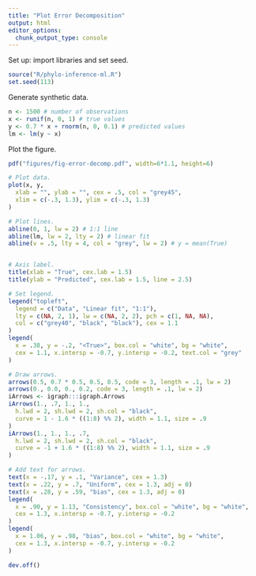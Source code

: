 ```yaml
---
title: "Plot Error Decomposition"
output: html
editor_options: 
  chunk_output_type: console
---
```


Set up: import libraries and set seed.

```r
source("R/phylo-inference-ml.R")
set.seed(113)
```

Generate synthetic data.

```r
n <- 1500 # number of observations
x <- runif(n, 0, 1) # true values
y <- 0.7 * x + rnorm(n, 0, 0.1) # predicted values 
lm <- lm(y ~ x)
```


Plot the figure.

```r

pdf("figures/fig-error-decomp.pdf", width=6*1.1, height=6)

# Plot data.
plot(x, y,
  xlab = "", ylab = "", cex = .5, col = "grey45",
  xlim = c(-.3, 1.3), ylim = c(-.3, 1.3)
)

# Plot lines.
abline(0, 1, lw = 2) # 1:1 line
abline(lm, lw = 2, lty = 2) # linear fit
abline(v = .5, lty = 4, col = "grey", lw = 2) # y = mean(True)


# Axis label.
title(xlab = "True", cex.lab = 1.5)
title(ylab = "Predicted", cex.lab = 1.5, line = 2.5)

# Set legend.
legend("topleft",
  legend = c("Data", "Linear fit", "1:1"),
  lty = c(NA, 2, 1), lw = c(NA, 2, 2), pch = c(1, NA, NA),
  col = c("grey40", "black", "black"), cex = 1.1
)
legend(
  x = .38, y = -.2, "<True>", box.col = "white", bg = "white",
  cex = 1.1, x.intersp = -0.7, y.intersp = -0.2, text.col = "grey"
)

# Draw arrows.
arrows(0.5, 0.7 * 0.5, 0.5, 0.5, code = 3, length = .1, lw = 2)
arrows(0., 0.0, 0., 0.2, code = 3, length = .1, lw = 2)
iArrows <- igraph:::igraph.Arrows
iArrows(1., .7, 1., 1.,
  h.lwd = 2, sh.lwd = 2, sh.col = "black",
  curve = 1 - 1.6 * ((1:8) %% 2), width = 1.1, size = .9
)
iArrows(1., 1., 1., .7,
  h.lwd = 2, sh.lwd = 2, sh.col = "black",
  curve = -1 + 1.6 * ((1:8) %% 2), width = 1.1, size = .9
)

# Add text for arrows. 
text(x = -.17, y = .1, "Variance", cex = 1.3)
text(x = .22, y = .7, "Uniform", cex = 1.3, adj = 0)
text(x = .28, y = .59, "bias", cex = 1.3, adj = 0)
legend(
  x = .90, y = 1.13, "Consistency", box.col = "white", bg = "white",
  cex = 1.3, x.intersp = -0.7, y.intersp = -0.2
)
legend(
  x = 1.06, y = .98, "bias", box.col = "white", bg = "white",
  cex = 1.3, x.intersp = -0.7, y.intersp = -0.2
)

dev.off()
```